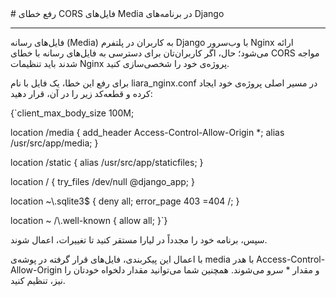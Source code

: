 

<Layout>
<Head>
<title>مستندات رفع خطای CORS فایل‌های Media در Django - لیارا</title>
</Head>
# رفع خطای CORS فایل‌های Media در برنامه‌های Django
<hr className="mb-2" />

فایل‌های رسانه (Media) به کاربران در پلتفرم Django با وب‌سرور Nginx ارائه می‌شود؛ حال، اگر کاربران‌تان برای دسترسی به فایل‌های رسانه با خطای CORS مواجه شدند باید تنظیمات Nginx پروژه‌ی خود را شخصی‌سازی کنید. 

برای رفع این خطا، یک فایل با نام <Important>liara_nginx.conf</Important> در مسیر اصلی پروژه‌ی خود ایجاد کرده و قطعه‌کد زیر را در آن، قرار دهید:
<div className="h-2" />
<div dir='ltr'>
    <Highlight className="python">
      {`client_max_body_size 100M;

location /media {
  add_header Access-Control-Allow-Origin *;
  alias /usr/src/app/media;
}

location /static {
  alias /usr/src/app/staticfiles;
}

location / {
  try_files /dev/null @django_app;
}

location ~\\.sqlite3$ {
  deny all;
  error_page 403 =404 /;
}

location ~ /\\.well-known {
  allow all;
}`}
    </Highlight>
</div>
<div className="h-2" />
سپس، برنامه خود را مجدداً در لیارا مستقر کنید تا تغییرات، اعمال شوند.

با اعمال این پیکربندی، فایل‌های قرار گرفته در پوشه‌ی <Important>media</Important> با هدر <Important>Access-Control-Allow-Origin</Important> و مقدار <Important>*</Important> سرو می‌شوند. همچنین شما می‌توانید مقدار دلخواه خودتان را نیز، تنظیم کنید.


</Layout>